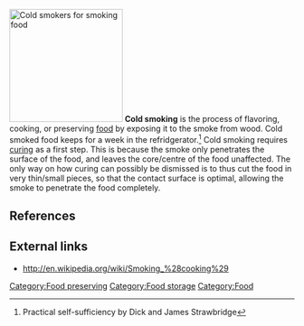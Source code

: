 [[File:Cold smokers.png|thumb|right|200px|Cold smokers for smoking food]]
'''Cold smoking''' is the process of flavoring, cooking, or preserving [[food]] by exposing it to the smoke from wood. Cold smoked food keeps for a week in the refridgerator.<ref>Practical self-sufficiency by Dick and James Strawbridge</ref> Cold smoking requires [[curing]] as a first step. This is because the smoke only penetrates the surface of the food, and leaves the core/centre of the food unaffected. The only way on how curing can possibly be dismissed is to thus cut the food in very thin/small pieces, so that the contact surface is optimal, allowing the smoke to penetrate the food completely. 

==References==
{{reflist}}

==External links==
* http://en.wikipedia.org/wiki/Smoking_%28cooking%29

[[Category:Food preserving]]
[[Category:Food storage]]
[[Category:Food]]